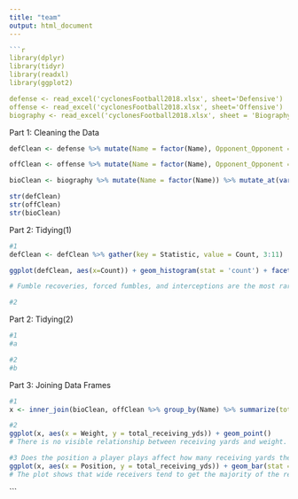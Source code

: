 ---
title: "team"
output: html_document
---

```{r}
```{r}
library(dplyr)
library(tidyr)
library(readxl)
library(ggplot2)

defense <- read_excel('cyclonesFootball2018.xlsx', sheet='Defensive')
offense <- read_excel('cyclonesFootball2018.xlsx', sheet='Offensive')
biography <- read_excel('cyclonesFootball2018.xlsx', sheet = 'Biography')

```

Part 1: Cleaning the Data
```{r}
defClean <- defense %>% mutate(Name = factor(Name), Opponent_Opponent = factor(Opponent_Opponent)) %>% mutate_at(vars(starts_with("Tack")), list(as.numeric)) %>% mutate_at(vars(starts_with("Turn")), list(as.numeric)) %>% mutate_at(vars(starts_with("Pass")), list(as.numeric))

offClean <- offense %>% mutate(Name = factor(Name), Opponent_Opponent = factor(Opponent_Opponent)) %>% mutate_at(vars(starts_with("Rece")), list(as.numeric)) %>% mutate_at(vars(starts_with("Rush")), list(as.numeric)) %>% mutate_at(vars(starts_with("Pass")), list(as.numeric))

bioClean <- biography %>% mutate(Name = factor(Name)) %>% mutate_at(vars(starts_with("Weight")), list(as.numeric))

str(defClean)
str(offClean)
str(bioClean)
```

Part 2: Tidying(1)
```{r}
#1
defClean <- defClean %>% gather(key = Statistic, value = Count, 3:11)

ggplot(defClean, aes(x=Count)) + geom_histogram(stat = 'count') + facet_wrap(~Statistic)

# Fumble recoveries, forced fumbles, and interceptions are the most rare since most of their values are at 0

#2

```

Part 2: Tidying(2)
```{r}
#1 
#a

#2
#b
```

Part 3: Joining Data Frames
```{r}
#1
x <- inner_join(bioClean, offClean %>% group_by(Name) %>% summarize(total_receiving_yds = sum(Receiving_YDS)), by = 'Name')

#2 
ggplot(x, aes(x = Weight, y = total_receiving_yds)) + geom_point()
# There is no visible relationship between receiving yards and weight.

#3 Does the position a player plays affect how many receiving yards they get?
ggplot(x, aes(x = Position, y = total_receiving_yds)) + geom_bar(stat = 'identity')
# The plot shows that wide receivers tend to get the majority of the receiving yards, followed by the tight ends and then the running backs. Quarterbacks didn't get any receiving yards because they were the ones throwing the ball.

```
```

